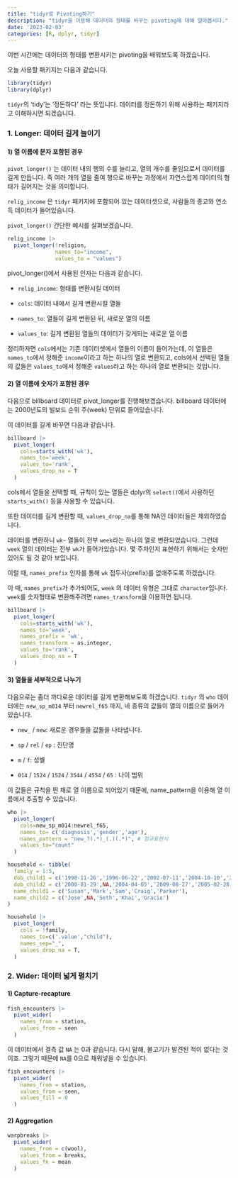 ```yaml
---
title: "tidyr로 Pivoting하기"
description: "tidyr을 이용해 데이터의 형태를 바꾸는 pivoting에 대해 알아봅시다."
date: '2023-02-03'
categories: [R, dplyr, tidyr]
---
```


이번 시간에는 데이터의 형태를 변환시키는 pivoting을 배워보도록 하겠습니다.

오늘 사용할 패키지는 다음과 같습니다.

```r
library(tidyr)
library(dplyr)
```

::: callout-note
`tidyr`의 'tidy'는 '정돈하다' 라는 뜻입니다. 데이터를 정돈하기 위해 사용하는 패키지라고 이해하시면 되겠습니다.
:::

### 1. Longer: 데이터 길게 늘이기

#### 1) 열 이름에 문자 포함된 경우

`pivot_longer()` 는 데이터 내의 행의 수를 늘리고, 열의 개수를 줄임으로서 데이터를 길게 만듭니다. 즉 여러 개의 열을 줄여 행으로 바꾸는 과정에서 자연스럽게 데이터의 형태가 길어지는 것을 의미합니다.

`relig_income` 은 `tidyr` 패키지에 포함되어 있는 데이터셋으로, 사람들의 종교와 연소득 데이터가 들어있습니다.

`pivot_longer()` 간단한 예시를 살펴보겠습니다.

```r
relig_income |> 
  pivot_longer(!religion,
               names_to="income",
               values_to = "values")
```

pivot_longer()에서 사용된 인자는 다음과 같습니다.

-   `relig_income`: 형태를 변환시킬 데이터

-   `cols`: 데이터 내에서 길게 변환시킬 열들

-   `names_to`: 열들이 길게 변환된 뒤, 새로운 열의 이름

-   `values_to`: 길게 변환된 열들의 데이터가 갖게되는 새로운 열 이름

정리하자면 `cols`에서는 기존 데이터셋에서 열들의 이름이 들어가는데, 이 열들은 `names_to`에서 정해준 `income`이라고 하는 하나의 열로 변환되고, cols에서 선택된 열들의 값들은 `values_to`에서 정해준 `values`라고 하는 하나의 열로 변환되는 것입니다.

#### 2) 열 이름에 숫자가 포함된 경우

다음으로 billboard 데이터로 pivot_longer를 진행해보겠습니다. billboard 데이터에는 2000년도의 빌보드 순위 주(week) 단위로 들어있습니다.

이 데이터를 길게 바꾸면 다음과 같습니다.

```r
billboard |> 
  pivot_longer(
    cols=starts_with('wk'),
    names_to='week',
    values_to='rank',
    values_drop_na = T
  )

```

cols에서 열들을 선택할 때, 규칙이 있는 열들은 dplyr의 `select()`에서 사용하던 `starts_with()` 등을 사용할 수 있습니다.

또한 데이터를 길게 변환할 때, `values_drop_na`를 통해 NA인 데이터들은 제외하였습니다.

데이터를 변환하니 `wk~` 열들이 전부 `week`라는 하나의 열로 변환되었습니다. 그런데 `week` 열의 데이터는 전부 `wk`가 들어가있습니다. 몇 주차인지 표현하기 위해서는 숫자만 있어도 될 것 같아 보입니다.

이럴 때, `names_prefix` 인자를 통해 `wk` 접두사(prefix)를 없애주도록 하겠습니다.

이 때, `names_prefix`가 추가되어도, `week` 의 데이터 유형은 그대로 `character`입니다. `week`를 숫자형태로 변환해주려면 `names_transform`을 이용하면 됩니다.

```r
billboard |> 
  pivot_longer(
    cols=starts_with('wk'),
    names_to='week',
    names_prefix = 'wk',
    names_transform = as.integer,
    values_to='rank',
    values_drop_na = T
  )
```

#### 3) 열들을 세부적으로 나누기

다음으로는 좀더 까다로운 데이터를 길게 변환해보도록 하겠습니다. `tidyr` 의 `who` 데이터에는 `new_sp_m014` 부터 `newrel_f65` 까지, 네 종류의 값들이 열의 이름으로 들어가 있습니다.

-   `new_` / `new`: 새로운 경우들을 값들을 나타냅니다.

-   `sp` / `rel` / `ep` : 진단명

-   `m` / `f`: 성별

-   `014` / `1524` / `1524` / `3544` / `4554` / `65` : 나이 범위

이 값들은 규칙을 띈 채로 열 이름으로 되어있기 때문에, name_pattern을 이용해 열 이름에서 추출할 수 있습니다.

```r
who |> 
  pivot_longer(
    cols=new_sp_m014:newrel_f65,
    names_to= c('diagnosis','gender','age'),
    names_pattern = "new_?(.*)_(.)(.*)", # 정규표현식
    values_to="count"
  )
```

```r
household <- tibble(
  family = 1:5,
  dob_child1 = c('1998-11-26','1996-06-22','2002-07-11','2004-10-10','2000-12-05'),
  dob_child2 = c('2000-01-29',NA,'2004-04-05','2009-08-27','2005-02-28'),
  name_child1 = c('Susan','Mark','Sam','Craig','Parker'),
  name_child2 = c('Jose',NA,'Seth','Khai','Gracie')
)

household |> 
  pivot_longer(
    cols = !family,
    names_to=c('.value',"child"),
    names_sep="_",
    values_drop_na = T,
  )

```

### 2. Wider: 데이터 넓게 펼치기

#### 1) Capture-recapture

```r
fish_encounters |> 
  pivot_wider(
    names_from = station,
    values_from = seen
  )
```

이 데이터에서 결측 값 `NA` 는 0과 같습니다. 다시 말해, 물고기가 발견된 적이 없다는 것이죠. 그렇기 때문에 `NA`를 0으로 채워넣을 수 있습니다.

```r
fish_encounters |> 
  pivot_wider(
    names_from = station,
    values_from = seen,
    values_fill = 0
  )
```

#### 2) Aggregation

```r
warpbreaks |> 
  pivot_wider(
    names_from = c(wool),
    values_from = breaks,
    values_fn = mean
  )
```
